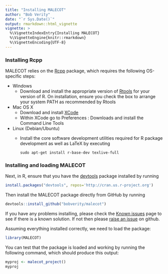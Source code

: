```yaml
---
title: "Installing MALECOT"
author: "Bob Verity"
date: "`r Sys.Date()`"
output: rmarkdown::html_vignette
vignette: >
  %\VignetteIndexEntry{Installing MALECOT}
  %\VignetteEngine{knitr::rmarkdown}
  %\VignetteEncoding{UTF-8}
---
```


### Installing Rcpp

MALECOT relies on the [Rcpp](https://cran.r-project.org/web/packages/Rcpp/index.html) package, which requires the following OS-specific steps:

* Windows
    - Download and install the appropriate version of [Rtools](https://cran.rstudio.com/bin/windows/Rtools/) for your version of R. On installation, ensure you check the box to arrange your system PATH as recommended by Rtools
* Mac OS X
    - Download and install [XCode](http://itunes.apple.com/us/app/xcode/id497799835?mt=12)
    - Within XCode go to Preferences : Downloads and install the Command Line Tools
* Linux (Debian/Ubuntu)
    - Install the core software development utilities required for R package development as well as LaTeX by executing
    
        ```{}
        sudo apt-get install r-base-dev texlive-full
        ```

### Installing and loading MALECOT

Next, in R, ensure that you have the [devtools](https://www.rstudio.com/products/rpackages/devtools/) package installed by running

```r
install.packages("devtools", repos='http://cran.us.r-project.org')
```

Then install the MALECOT package directly from GitHub by running

```r
devtools::install_github("bobverity/malecot")
```

If you have any problems installing, please check the [Known issues](https://bobverity.github.io/MALECOT/articles/known-issues.html) page to see if there is a known solution. If not then please [raise an issue](https://github.com/bobverity/malecot/issues) on github.

Assuming everything installed correctly, we need to load the package:

```r
library(MALECOT)
```

You can test that the package is loaded and working by running the following command, which should produce this output:

```r
myproj <- malecot_project()
myproj
```

